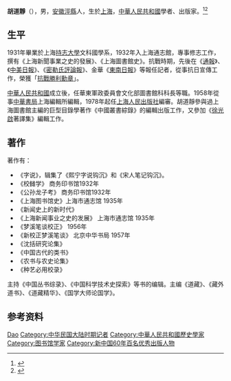 '''胡道靜'''（{{bd|1913年|2月|2003年|11月5日|catIdx=H胡}}），男，[[安徽省|安徽]][[涇縣|涇縣]]人，生於[[上海|上海]]，[[中華人民共和國|中華人民共和國]]學者、出版家。<ref>{{Cite book|title=20世纪中华人物名字号辞典|author=周家珍编著|publisher=法律出版社|year=2000|isbn=9787503628320|location=北京|pages=}}</ref><ref>{{Cite book|title=民国人物大辞典|author=徐友春主编; 蔡鸿源, 周兴培副主编|publisher=河北人民出版社|year=1991|isbn=|location=石家庄|pages=}}</ref>

== 生平 ==
1931年畢業於上海[[持志大學|持志大學]]文科國學系，1932年入上海通志館，專事修志工作，撰有《上海新聞事業之史的發展》、《上海圖書館史》。抗戰時期，先後在《[[通報|通報]]》、《[[中美日報|中美日報]]》、《[[密勒氏評論報|密勒氏評論報]]》、金華《[[東南日報|東南日報]]》等報任記者，從事抗日宣傳工作，榮獲「[[抗戰勝利勳章|抗戰勝利勳章]]」。

[[中華人民共和國|中華人民共和國]]成立後，任華東軍政委員會文化部圖書館科科長等職。1958年從事[[中華書局|中華書局]]上海編輯所編輯，1978年起任[[上海人民出版社|上海人民出版社]]編審。胡道靜參與過上海圖書館主編的巨型目錄學著作《中國叢書綜錄》的編輯出版工作，又參加《[[徐光啟|徐光啟]]著譯集》編輯工作。

== 著作 ==
著作有：
* 《字说》，辑集了《熙宁字说钩沉》和《宋人笔记钩沉》。
* 《校雠学》 商务印书馆1932年
* 《公孙龙子考》 商务印书馆1932年
* 《上海图书馆史》上海市通志馆 1935年
* 《新闻史上的新时代》
* 《上海新闻事业之史的发展》 上海市通志馆 1935年
* 《梦溪笔谈校正》 1956年
* 《新校正梦溪笔谈》 北京中华书局 1957年
* 《沈括研究论集》
* 《中国古代的类书》
* 《农书与农史论集》
* 《种艺必用校录》

主持《中国丛书综录》、《中国科学技术史探索》等书的编辑。主编《道藏》、《藏外道书》、《道藏精华》、《国学大师论国学》。

== 参考资料 ==
{{reflist}}

{{Authority control}}
{{DEFAULTSORT:Hu胡}}
[[Category:胡姓|Dao]]
[[Category:中华民国大陆时期记者|Category:中华民国大陆时期记者]]
[[Category:中華人民共和國歷史學家|Category:中華人民共和國歷史學家]]
[[Category:图书馆学家|Category:图书馆学家]]
[[Category:新中国60年百名优秀出版人物|Category:新中国60年百名优秀出版人物]]